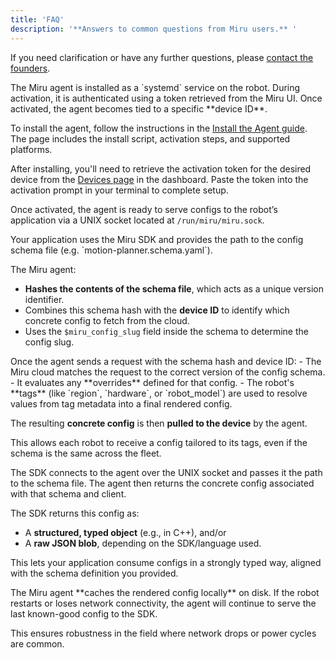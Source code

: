 ```yaml
---
title: 'FAQ'
description: '**Answers to common questions from Miru users.** '
---
```

If you need clarification or have any further questions, please [contact the founders](mailto:founders@miruml.com).

<Accordion title="1. How does the Miru agent work and how do I install it?">
The Miru agent is installed as a `systemd` service on the robot. During activation, it is authenticated using a token retrieved from the Miru UI. Once activated, the agent becomes tied to a specific **device ID**.

To install the agent, follow the instructions in the [Install the Agent guide](https://docs.miruml.com/docs/agent-sdk/install-agent). The page includes the install script, activation steps, and supported platforms.

After installing, you'll need to retrieve the activation token for the desired device from the [Devices page](https://configs.miruml.com/devices) in the dashboard. Paste the token into the activation prompt in your terminal to complete setup.

Once activated, the agent is ready to serve configs to the robot’s application via a UNIX socket located at `/run/miru/miru.sock`.
</Accordion>

<Accordion title="2. How does the Miru agent determine which config to fetch?">
Your application uses the Miru SDK and provides the path to the config schema file (e.g. `motion-planner.schema.yaml`).

The Miru agent:
- **Hashes the contents of the schema file**, which acts as a unique version identifier.
- Combines this schema hash with the **device ID** to identify which concrete config to fetch from the cloud.
- Uses the `$miru_config_slug` field inside the schema to determine the config slug.
</Accordion>

<Accordion title="3. What happens in the Miru cloud when a robot asks for a config?">
Once the agent sends a request with the schema hash and device ID:
- The Miru cloud matches the request to the correct version of the config schema.
- It evaluates any **overrides** defined for that config.
- The robot's **tags** (like `region`, `hardware`, or `robot_model`) are used to resolve values from tag metadata into a final rendered config.

The resulting **concrete config** is then **pulled to the device** by the agent.

This allows each robot to receive a config tailored to its tags, even if the schema is the same across the fleet.
</Accordion>

<Accordion title="4. How does my application use the config from the agent?">
The SDK connects to the agent over the UNIX socket and passes it the path to the schema file. The agent then returns the concrete config associated with that schema and client.

The SDK returns this config as:
- A **structured, typed object** (e.g., in C++), and/or
- A **raw JSON blob**, depending on the SDK/language used.

This lets your application consume configs in a strongly typed way, aligned with the schema definition you provided.
</Accordion>

<Accordion title="5. What happens if the robot goes offline or restarts?">
The Miru agent **caches the rendered config locally** on disk. If the robot restarts or loses network connectivity, the agent will continue to serve the last known-good config to the SDK.

This ensures robustness in the field where network drops or power cycles are common.
</Accordion>
